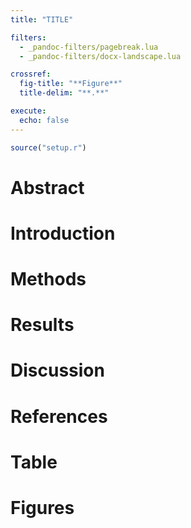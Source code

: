 ```yaml
---
title: "TITLE"

filters:
  - _pandoc-filters/pagebreak.lua
  - _pandoc-filters/docx-landscape.lua

crossref:
  fig-title: "**Figure**"
  title-delim: "**.**"

execute:
  echo: false
---
```


```r
source("setup.r")
```

# Abstract

# Introduction 

# Methods

# Results 

# Discussion

# References

<div id="refs"></div>

# Table

# Figures 
